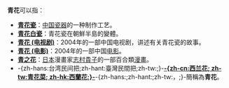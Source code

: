 '''青花'''可以指：
*'''[[青花瓷|青花瓷]]'''：[[中国|中国]][[瓷器|瓷器]]的一种制作工艺。
*'''[[青花白瓷|青花白瓷]]'''：青花瓷在朝鮮半島的變體。
*'''[[青花_(电视剧)|青花 (电视剧)]]'''：2004年的一部中国电视剧，讲述有关青花瓷的故事。
*'''[[青花_(电影)|青花 (电影)]]'''：2004年的一部中国[[电影|电影]]。
*'''[[青之花|青之花]]'''：[[日本|日本]]漫畫家[[志村貴子|志村貴子]]的一部百合類[[漫畫|漫畫]]。
*-{zh-hans:台湾民间把;zh-hant:臺灣民間把;zh-tw:<span></span>;}-'''[[西蘭花|-{zh-cn:西兰花; zh-tw:青花菜; zh-hk:西蘭花;}-]]'''-{zh-hans:<span></span>;zh-hant:<span></span>;zh-tw:，;}-簡稱為'''青花'''。

{{disambig|Cat=二字作品消歧義}}